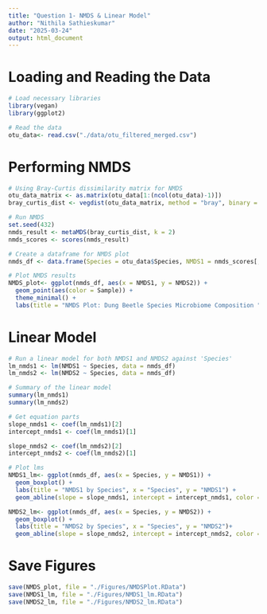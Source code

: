 ```yaml
---
title: "Question 1- NMDS & Linear Model"
author: "Nithila Sathieskumar"
date: "2025-03-24"
output: html_document
---
```


# Loading and Reading the Data

```r
# Load necessary libraries
library(vegan)
library(ggplot2)

# Read the data
otu_data<- read.csv("./data/otu_filtered_merged.csv")
```

# Performing NMDS

```r
# Using Bray-Curtis dissimilarity matrix for NMDS
otu_data_matrix <- as.matrix(otu_data[1:(ncol(otu_data)-1)])  
bray_curtis_dist <- vegdist(otu_data_matrix, method = "bray", binary = FALSE)  

# Run NMDS
set.seed(432)
nmds_result <- metaMDS(bray_curtis_dist, k = 2) 
nmds_scores <- scores(nmds_result)

# Create a dataframe for NMDS plot
nmds_df <- data.frame(Species = otu_data$Species, NMDS1 = nmds_scores[,1], NMDS2 = nmds_scores[,2])

# Plot NMDS results
NMDS_plot<- ggplot(nmds_df, aes(x = NMDS1, y = NMDS2)) +
  geom_point(aes(color = Sample)) + 
  theme_minimal() + 
  labs(title = "NMDS Plot: Dung Beetle Species Microbiome Composition ", x = "NMDS1", y = "NMDS2")
```

# Linear Model

```r

# Run a linear model for both NMDS1 and NMDS2 against 'Species'
lm_nmds1 <- lm(NMDS1 ~ Species, data = nmds_df)
lm_nmds2 <- lm(NMDS2 ~ Species, data = nmds_df)

# Summary of the linear model
summary(lm_nmds1)
summary(lm_nmds2)

# Get equation parts 
slope_nmds1 <- coef(lm_nmds1)[2] 
intercept_nmds1 <- coef(lm_nmds1)[1]

slope_nmds2 <- coef(lm_nmds2)[2]
intercept_nmds2 <- coef(lm_nmds2)[1]

# Plot lms 
NMDS1_lm<- ggplot(nmds_df, aes(x = Species, y = NMDS1)) +
  geom_boxplot() +
  labs(title = "NMDS1 by Species", x = "Species", y = "NMDS1") +
  geom_abline(slope = slope_nmds1, intercept = intercept_nmds1, color = "red") 

NMDS2_lm<- ggplot(nmds_df, aes(x = Species, y = NMDS2)) +
  geom_boxplot() +
  labs(title = "NMDS2 by Species", x = "Species", y = "NMDS2")+
  geom_abline(slope = slope_nmds2, intercept = intercept_nmds2, color = "red") 
```

# Save Figures 

```r
save(NMDS_plot, file = "./Figures/NMDSPlot.RData")
save(NMDS1_lm, file = "./Figures/NMDS1_lm.RData")
save(NMDS2_lm, file = "./Figures/NMDS2_lm.RData")

```
